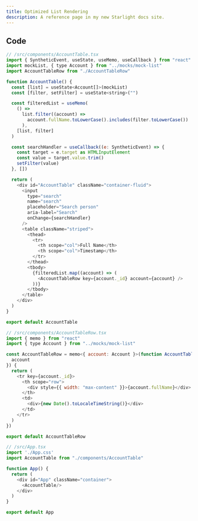 ```yaml
---
title: Optimized List Rendering
description: A reference page in my new Starlight docs site.
---
```


## Code

```js {10,18, 42}
// /src/components/AccountTable.tsx
import { SyntheticEvent, useState, useMemo, useCallback } from "react"
import mockList, { type Account } from "../mocks/mock-list"
import AccountTableRow from "./AccountTableRow"

function AccountTable() {
  const [list] = useState<Account[]>(mockList)
  const [filter, setFilter] = useState<string>("")

  const filteredList = useMemo(
    () =>
      list.filter((account) =>
        account.fullName.toLowerCase().includes(filter.toLowerCase())
      ),
    [list, filter]
  )

  const searchHandler = useCallback((e: SyntheticEvent) => {
    const target = e.target as HTMLInputElement
    const value = target.value.trim()
    setFilter(value)
  }, [])

  return (
    <div id="AccountTable" className="container-fluid">
      <input
        type="search"
        name="search"
        placeholder="Search person"
        aria-label="Search"
        onChange={searchHandler}
      />
      <table className="striped">
        <thead>
          <tr>
            <th scope="col">Full Name</th>
            <th scope="col">Timestamp</th>
          </tr>
        </thead>
        <tbody>
          {filteredList.map((account) => (
            <AccountTableRow key={account._id} account={account} />
          ))}
        </tbody>
      </table>
    </div>
  )
}

export default AccountTable
```


```js {2, 5-7}
// /src/components/AccountTableRow.tsx
import { memo } from "react"
import { type Account } from "../mocks/mock-list"

const AccountTableRow = memo<{ account: Account }>(function AccountTableRow({
  account
}) {
  return (
    <tr key={account._id}>
      <th scope="row">
        <div style={{ width: "max-content" }}>{account.fullName}</div>
      </th>
      <td>
        <div>{new Date().toLocaleTimeString()}</div>
      </td>
    </tr>
  )
})

export default AccountTableRow
```

```js
// /src/App.tsx
import './App.css'
import AccountTable from "./components/AccountTable"

function App() {
  return (
    <div id="App" className="container">
      <AccountTable/>
    </div>
  )
}

export default App
```
